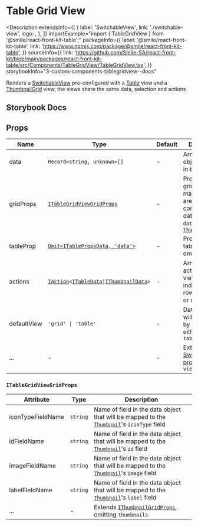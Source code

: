 
# Table Grid View

<Description
  extendsInfo={[
    {
      label: 'SwitchableView',
      link: './switchable-view',
      logo: <GitHubLogo />,
    },
  ]}
  importExample="import { TableGridView } from '@smile/react-front-kit-table';"
  packageInfo={{
    label: '@smile/react-front-kit-table',
    link: 'https://www.npmjs.com/package/@smile/react-front-kit-table',
  }}
  sourceInfo={{
    link: 'https://github.com/Smile-SA/react-front-kit/blob/main/packages/react-front-kit-table/src/Components/TableGridView/TableGridView.tsx',
  }}
  storybookInfo="3-custom-components-tablegridview--docs"
>
  Renders a [SwitchableView](../react-front-kit/components/switchable-view)
  pre-configured with a [Table](./table) view and a
  [ThumbnailGrid](../react-front-kit/components/thumbnail-grid) view, the views
  share the same data, selection and actions
</Description>

## Storybook Docs

<StorybookEmbed
  storyId="3-custom-components-tablegridview--docs"
  height="2450"
/>

## Props

| Name                  | Type                                                                                                                                                                                                 | Default | Description                                                                                                                                              |
| --------------------- | ---------------------------------------------------------------------------------------------------------------------------------------------------------------------------------------------------- | ------- | -------------------------------------------------------------------------------------------------------------------------------------------------------- |
| data <Required/>      | `Record<string, unknown>[]`                                                                                                                                                                          | -       | Array of data objects, loaded in both views                                                                                                              |
| gridProps <Required/> | [`ITableGridViewGridProps`](#itablegridviewgridprops)                                                                                                                                                | -       | Props for the grid view, field mapping values are used to convert any data object in `data` into [`Thumbnails`](../react-front-kit/components/thumbnail) |
| tableProp <Required/> | [`Omit<ITablePropsData, 'data'>`](./table#props)                                                                                                                                                     | -       | Props for the table view, omitting `data`                                                                                                                |
| actions               | [`IAction`](../shared-types/actions#iactiont)`<`[`ITableData`](./table#itabledatadata-extends-recordstring-unknown)`\|`[`IThumbnailData`](../react-front-kit/components/thumbnail#ithumbnaildata)`>` | -       | Array of actions for both views, either individual row/thumbnail or mass actions                                                                         |
| defaultView           | `'grid' \| 'table'`                                                                                                                                                                                  | -       | Data view that will be active by default, either `grid` or `table`                                                                                       |
| ...                   | -                                                                                                                                                                                                    | -       | Extends [SwitchableView props](../react-front-kit/components/switchable-view#props), omitting `views`                                                    |

### `ITableGridViewGridProps`

| Attribute         | Type     | Description                                                                                                                           |
| ----------------- | -------- | ------------------------------------------------------------------------------------------------------------------------------------- |
| iconTypeFieldName | `string` | Name of field in the data object that will be mapped to the [`Thumbnail`](../react-front-kit/components/thumbnail)'s `iconType` field |
| idFieldName       | `string` | Name of field in the data object that will be mapped to the [`Thumbnail`](../react-front-kit/components/thumbnail)'s `id` field       |
| imageFieldName    | `string` | Name of field in the data object that will be mapped to the [`Thumbnail`](../react-front-kit/components/thumbnail)'s `image` field    |
| labelFIeldName    | `string` | Name of field in the data object that will be mapped to the [`Thumbnail`](../react-front-kit/components/thumbnail)'s `label` field    |
| ...               | -        | Extends [`IThumbnailGridProps`](../react-front-kit/components/thumbnail-grid#props), omitting `thumbnails`                            |
